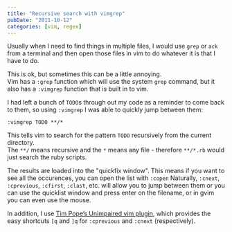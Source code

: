 ```yaml
---
title: "Recursive search with vimgrep"
pubDate: "2011-10-12"
categories: [vim, regex]
---
```


Usually when I need to find things in multiple files, I would use `grep` or
`ack` from a terminal and then open those files in vim to do whatever it is that
I have to do.

This is ok, but sometimes this can be a little annoying.  
Vim has a `:grep` function which will use the system `grep` command, but it also has
a `:vimgrep` function that is built in to vim.

I had left a bunch of `TODO`s through out my code as a reminder to come back to
them, so using `:vimgrep` I was able to quickly jump between them:

```
:vimgrep TODO **/*
```

This tells vim to search for the pattern `TODO` recursively from the current
directory.  
The `**/` means recursive and the `*` means any file - therefore `**/*.rb`
would just search the ruby scripts.

The results are loaded into the "quickfix window". This means if you want to see
all the occurences, you can open the list with `:copen` Naturally, `:cnext`,
`:cprevious`, `:cfirst`, `:clast`, etc. will allow you to jump between them or
you can use the quicklist window and press enter on the filename, or in gvim you
can even use the mouse.

In addition, I use [Tim Pope’s Unimpaired vim
plugin](https://github.com/tpope/vim-unimpaired), which provides the easy
shortcuts `[q` and `]q` for `:cprevious` and `:cnext` (respectively).
